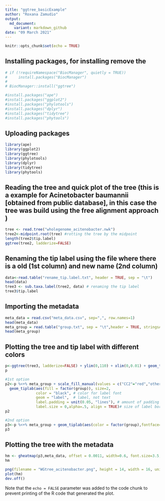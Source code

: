 ```yaml
---
title: "ggtree_basicExample"
author: "Roxana Zamudio"
output:
  md_document:
    variant: markdown_github
date: "09 March 2021"
---
```


```r
knitr::opts_chunk$set(echo = TRUE)
```
## Installing packages, for installing remove the #
```r
# if (!requireNamespace("BiocManager", quietly = TRUE))
#     install.packages("BiocManager")
#  
# BiocManager::install("ggtree")

#install.packages("ape")
#install.packages("ggplot2")
#install.packages("phylotools")
#install.packages("dplyr")
#install.packages("tidytree")
#install.packages("phytools")

```
## Uploading packages
```r
library(ape)
library(ggplot2)
library(ggtree)
library(phylotools)
library(dplyr)
library(tidytree)
library(phytools)
```

## Reading the tree and quick plot of the tree (this is a example for Acinetobacter baumannii [obtained from public database], in this case the tree was build using the free alignment approach )

```r
tree <- read.tree("wholegenome_acitenobacter.nwk")
tree2<-midpoint.root(tree) #rotting the tree by the midpoint 
length(tree2$tip.label)
ggtree(tree2, ladderize=FALSE)
```
## Renaming the tip label using the file where there is a old (1st column) and new name (2nd column)

```r
data<-read.table("rename_tip.label.txt", header = TRUE, sep = "\t")
head(data)
tree3 <- sub.taxa.label(tree2, data) # renaming the tip label
tree3$tip.label
```

## Importing the metadata

```r
meta_data = read.csv("meta_data.csv", sep=",", row.names=1) 
head(meta_data)
meta_group = read.table("group.txt", sep = "\t",header = TRUE, stringsAsFactors = FALSE)
head(meta_group)
```

## Plotting the tree and tip label with different colors

```r
p<-ggtree(tree3, ladderize=FALSE) + ylim(0,110) + xlim(0,0.01) + geom_treescale(x=0.01, y=1, offset=1)
p

#1st option
p2<-p %<+% meta_group + scale_fill_manual(values = c("CC2"="red","other"="grey")) +
  geom_tiplab(aes(fill = factor(group)), size=2,
              color = "black", # color for label font
              geom = "label",  # label, not text
              label.padding = unit(0.05, "lines"), # amount of padding around the labels
              label.size = 0,alpha=.5, align = TRUE)# size of label border
p2

#2nd option
p3<-p %<+% meta_group + geom_tiplab(aes(color = factor(group),fontface="bold"),align=TRUE, size=2.8) + scale_color_manual(values = c("CC2"="black","other"="purple"))                
p3
```


## Plotting the tree with the metadata

```r
hm <- gheatmap(p3,meta_data, offset = 0.0011, width=0.6, font.size=3.5, colnames_position= "top", colnames_angle = 90, colnames_offset_y = 0, hjust = 0) + scale_fill_manual(values=c("presence" = "black", "absence" = "gray"))      
hm

png(filename = "WGtree_acitenobacter.png", height = 14, width = 16, units = "in", res = 300)
plot(hm)
dev.off()
```


Note that the `echo = FALSE` parameter was added to the code chunk to prevent printing of the R code that generated the plot.
